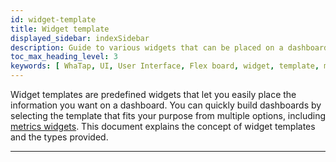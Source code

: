 ```yaml
---
id: widget-template
title: Widget template
displayed_sidebar: indexSidebar
description: Guide to various widgets that can be placed on a dashboard, including metrics widgets.
toc_max_heading_level: 3
keywords: [ WhaTap, UI, User Interface, Flex board, widget, template, metrics widget ]
---
```


Widget templates are predefined widgets that let you easily place the information you want on a dashboard. You can quickly build dashboards by selecting the template that fits your purpose from multiple options, including [metrics widgets](#metric-widget). This document explains the concept of widget templates and the types provided.


<Widgettemplate />

---


<Flexboardmetricwidget />